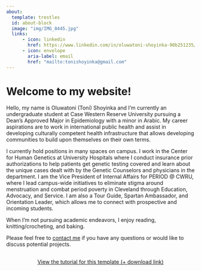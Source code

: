 ---
about:
  template: trestles
  id: about-block
  image: "img/IMG_8445.jpg"
  links:
      - icon: linkedin
        href: https://www.linkedin.com/in/oluwatoni-shoyinka-90b251235/
      - icon: envelope
        aria-label: email
        href: "mailto:tonishoyinka@gmail.com"  
---

::: {#about-block}
:::

# Welcome to my website!

Hello, my name is Oluwatoni (Toni) Shoyinka and I'm currently an undergraduate student at Case Western Reserve University pursuing a Dean's Approved Major in Epidemiology with a minor in Arabic. My career aspirations are to work in international public health and assist in developing culturally competent health infrastructure that allows developing communities to build upon themselves on their own terms.

I currently hold positions in many spaces on campus. I work in the Center for Human Genetics at University Hospitals where I conduct insurance prior authorizations to help patients get genetic testing covered and learn about the unique cases dealt with by the Genetic Counselors and physicians in the department. I am the Vice President of Internal Affairs for PERIOD \@ CWRU, where I lead campus-wide initiatives to eliminate stigma around menstruation and combat period poverty in Cleveland through Education, Advocacy, and Service. I am also a Tour Guide, Spartan Ambassador, and Orientation Leader, which allows me to connect with prospective and incoming students.

When I'm not pursuing academic endeavors, I enjoy reading, knitting/crocheting, and baking.

Please feel free to [contact me](mailto:tonishoyinka@gmail.com) if you have any questions or would like to discuss potential projects.

```{=html}
<div  style="margin: 30px; text-align: center;">
<a class="btn btn-primary" href="https://www.marvinschmitt.com/blog/website-tutorial-quarto/" role="button" target="_blank" style="padding: 15px 30px;">View the tutorial for this template (+ download link)</a>
</div>
```

